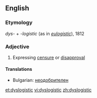 ==English==

===Etymology===
''dys''- + -''logistic'' (as in ''[[eulogistic]]''), 1812
===Adjective===
{{en-adj}}

# Expressing [[censure]] or [[disapproval]]

====Translations====
* Bulgarian: [[неодобрителен]]

[[et:dyslogistic]]
[[vi:dyslogistic]]
[[zh:dyslogistic]]